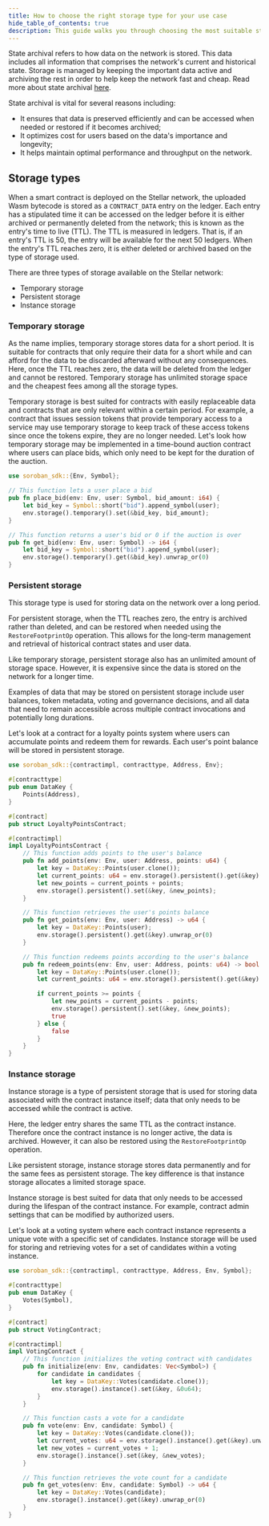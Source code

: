 ```yaml
---
title: How to choose the right storage type for your use case
hide_table_of_contents: true
description: This guide walks you through choosing the most suitable storage type for your use case and how to implement it.
---
```


State archival refers to how data on the network is stored. This data includes all information that comprises the network's current and historical state. Storage is managed by keeping the important data active and archiving the rest in order to help keep the network fast and cheap. Read more about state archival [here](../../../learn/encyclopedia/storage/state-archival.mdx).

State archival is vital for several reasons including:

- It ensures that data is preserved efficiently and can be accessed when needed or restored if it becomes archived;
- It optimizes cost for users based on the data's importance and longevity;
- It helps maintain optimal performance and throughput on the network.

## Storage types

When a smart contract is deployed on the Stellar network, the uploaded Wasm bytecode is stored as a `CONTRACT_DATA` entry on the ledger. Each entry has a stipulated time it can be accessed on the ledger before it is either archived or permanently deleted from the network; this is known as the entry's time to live (TTL). The TTL is measured in ledgers. That is, if an entry's TTL is 50, the entry will be available for the next 50 ledgers. When the entry's TTL reaches zero, it is either deleted or archived based on the type of storage used.

There are three types of storage available on the Stellar network:

- Temporary storage
- Persistent storage
- Instance storage

### Temporary storage

As the name implies, temporary storage stores data for a short period. It is suitable for contracts that only require their data for a short while and can afford for the data to be discarded afterward without any consequences. Here, once the TTL reaches zero, the data will be deleted from the ledger and cannot be restored. Temporary storage has unlimited storage space and the cheapest fees among all the storage types.

Temporary storage is best suited for contracts with easily replaceable data and contracts that are only relevant within a certain period. For example, a contract that issues session tokens that provide temporary access to a service may use temporary storage to keep track of these access tokens since once the tokens expire, they are no longer needed. Let's look how temporary storage may be implemented in a time-bound auction contract where users can place bids, which only need to be kept for the duration of the auction.

```rust
use soroban_sdk::{Env, Symbol};

// This function lets a user place a bid
pub fn place_bid(env: Env, user: Symbol, bid_amount: i64) {
    let bid_key = Symbol::short("bid").append_symbol(user);
    env.storage().temporary().set(&bid_key, bid_amount);
}

// This function returns a user's bid or 0 if the auction is over
pub fn get_bid(env: Env, user: Symbol) -> i64 {
    let bid_key = Symbol::short("bid").append_symbol(user);
    env.storage().temporary().get(&bid_key).unwrap_or(0)
}
```

### Persistent storage

This storage type is used for storing data on the network over a long period.

For persistent storage, when the TTL reaches zero, the entry is archived rather than deleted, and can be restored when needed using the `RestoreFootprintOp` operation. This allows for the long-term management and retrieval of historical contract states and user data.

Like temporary storage, persistent storage also has an unlimited amount of storage space. However, it is expensive since the data is stored on the network for a longer time.

Examples of data that may be stored on persistent storage include user balances, token metadata, voting and governance decisions, and all data that need to remain accessible across multiple contract invocations and potentially long durations.

Let's look at a contract for a loyalty points system where users can accumulate points and redeem them for rewards. Each user's point balance will be stored in persistent storage.

```rust
use soroban_sdk::{contractimpl, contracttype, Address, Env};

#[contracttype]
pub enum DataKey {
    Points(Address),
}

#[contract]
pub struct LoyaltyPointsContract;

#[contractimpl]
impl LoyaltyPointsContract {
    // This function adds points to the user's balance
    pub fn add_points(env: Env, user: Address, points: u64) {
        let key = DataKey::Points(user.clone());
        let current_points: u64 = env.storage().persistent().get(&key).unwrap_or(0);
        let new_points = current_points + points;
        env.storage().persistent().set(&key, &new_points);
    }

    // This function retrieves the user's points balance
    pub fn get_points(env: Env, user: Address) -> u64 {
        let key = DataKey::Points(user);
        env.storage().persistent().get(&key).unwrap_or(0)
    }

    // This function redeems points according to the user's balance
    pub fn redeem_points(env: Env, user: Address, points: u64) -> bool {
        let key = DataKey::Points(user.clone());
        let current_points: u64 = env.storage().persistent().get(&key).unwrap_or(0);

        if current_points >= points {
            let new_points = current_points - points;
            env.storage().persistent().set(&key, &new_points);
            true
        } else {
            false
        }
    }
}

```

### Instance storage

Instance storage is a type of persistent storage that is used for storing data associated with the contract instance itself; data that only needs to be accessed while the contract is active.

Here, the ledger entry shares the same TTL as the contract instance. Therefore once the contract instance is no longer active, the data is archived. However, it can also be restored using the `RestoreFootprintOp` operation.

Like persistent storage, instance storage stores data permanently and for the same fees as persistent storage. The key difference is that instance storage allocates a limited storage space.

Instance storage is best suited for data that only needs to be accessed during the lifespan of the contract instance. For example, contract admin settings that can be modified by authorized users.

Let's look at a voting system where each contract instance represents a unique vote with a specific set of candidates. Instance storage will be used for storing and retrieving votes for a set of candidates within a voting instance.

```rust
use soroban_sdk::{contractimpl, contracttype, Address, Env, Symbol};

#[contracttype]
pub enum DataKey {
    Votes(Symbol),
}

#[contract]
pub struct VotingContract;

#[contractimpl]
impl VotingContract {
    // This function initializes the voting contract with candidates
    pub fn initialize(env: Env, candidates: Vec<Symbol>) {
        for candidate in candidates {
            let key = DataKey::Votes(candidate.clone());
            env.storage().instance().set(&key, &0u64);
        }
    }

    // This function casts a vote for a candidate
    pub fn vote(env: Env, candidate: Symbol) {
        let key = DataKey::Votes(candidate.clone());
        let current_votes: u64 = env.storage().instance().get(&key).unwrap_or(0);
        let new_votes = current_votes + 1;
        env.storage().instance().set(&key, &new_votes);
    }

    // This function retrieves the vote count for a candidate
    pub fn get_votes(env: Env, candidate: Symbol) -> u64 {
        let key = DataKey::Votes(candidate);
        env.storage().instance().get(&key).unwrap_or(0)
    }
}

```
